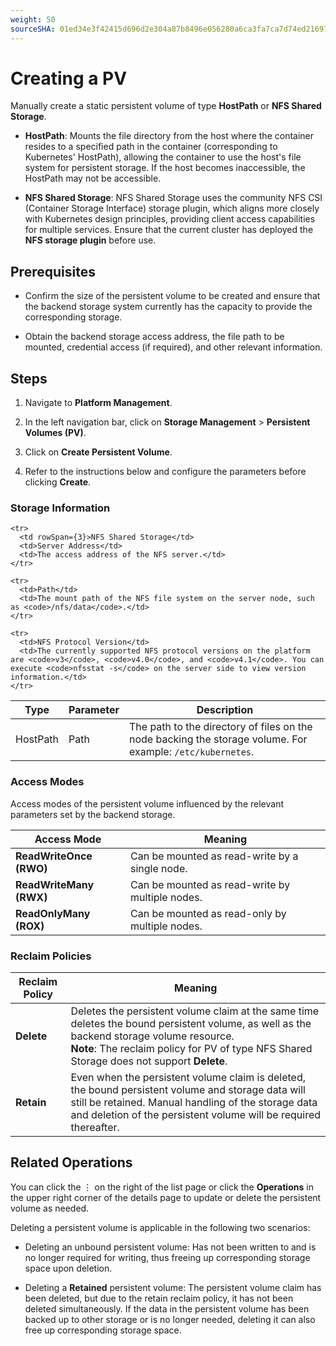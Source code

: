 ```yaml
---
weight: 50
sourceSHA: 01ed34e3f42415d696d2e304a87b8496e056280a6ca3fa7ca7d74ed21697dac3
---
```


# Creating a PV

Manually create a static persistent volume of type **HostPath** or **NFS Shared Storage**.

- **HostPath**: Mounts the file directory from the host where the container resides to a specified path in the container (corresponding to Kubernetes' HostPath), allowing the container to use the host's file system for persistent storage. If the host becomes inaccessible, the HostPath may not be accessible.

- **NFS Shared Storage**: NFS Shared Storage uses the community NFS CSI (Container Storage Interface) storage plugin, which aligns more closely with Kubernetes design principles, providing client access capabilities for multiple services. Ensure that the current cluster has deployed the **NFS storage plugin** before use.

## Prerequisites

- Confirm the size of the persistent volume to be created and ensure that the backend storage system currently has the capacity to provide the corresponding storage.

- Obtain the backend storage access address, the file path to be mounted, credential access (if required), and other relevant information.

## Steps

1. Navigate to **Platform Management**.

2. In the left navigation bar, click on **Storage Management** > **Persistent Volumes (PV)**.

3. Click on **Create Persistent Volume**.

4. Refer to the instructions below and configure the parameters before clicking **Create**.

### Storage Information

<table>
  <thead>
    <tr>
      <th>Type</th>
      <th>Parameter</th>
      <th>Description</th>
    </tr>
  </thead>

  <tbody>
    <tr>
      <td>HostPath</td>
      <td>Path</td>
      <td>The path to the directory of files on the node backing the storage volume. For example: <code>/etc/kubernetes</code>.</td>
    </tr>

    <tr>
      <td rowSpan={3}>NFS Shared Storage</td>
      <td>Server Address</td>
      <td>The access address of the NFS server.</td>
    </tr>

    <tr>
      <td>Path</td>
      <td>The mount path of the NFS file system on the server node, such as <code>/nfs/data</code>.</td>
    </tr>

    <tr>
      <td>NFS Protocol Version</td>
      <td>The currently supported NFS protocol versions on the platform are <code>v3</code>, <code>v4.0</code>, and <code>v4.1</code>. You can execute <code>nfsstat -s</code> on the server side to view version information.</td>
    </tr>
  </tbody>
</table>

### Access Modes

Access modes of the persistent volume influenced by the relevant parameters set by the backend storage.

| Access Mode            | Meaning                                       |
| --------------------- | --------------------------------------------- |
| **ReadWriteOnce (RWO)** | Can be mounted as read-write by a single node. |
| **ReadWriteMany (RWX)** | Can be mounted as read-write by multiple nodes. |
| **ReadOnlyMany (ROX)** | Can be mounted as read-only by multiple nodes. |

### Reclaim Policies

| Reclaim Policy | Meaning                                                                           |
| -------------- | ------------------------------------------------------------------------------- |
| **Delete**     | Deletes the persistent volume claim at the same time deletes the bound persistent volume, as well as the backend storage volume resource. <br />**Note**: The reclaim policy for PV of type NFS Shared Storage does not support **Delete**. |
| **Retain**     | Even when the persistent volume claim is deleted, the bound persistent volume and storage data will still be retained. Manual handling of the storage data and deletion of the persistent volume will be required thereafter.                          |

## Related Operations

You can click the ⋮ on the right of the list page or click the **Operations** in the upper right corner of the details page to update or delete the persistent volume as needed.

Deleting a persistent volume is applicable in the following two scenarios:

- Deleting an unbound persistent volume: Has not been written to and is no longer required for writing, thus freeing up corresponding storage space upon deletion.

- Deleting a **Retained** persistent volume: The persistent volume claim has been deleted, but due to the retain reclaim policy, it has not been deleted simultaneously. If the data in the persistent volume has been backed up to other storage or is no longer needed, deleting it can also free up corresponding storage space.
